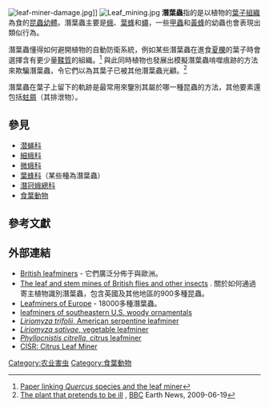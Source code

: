 [[Image:leaf-miner-damage.jpg|thumb]]]]
[[Image:Leaf_mining.jpg|thumb]]
'''潛葉蟲'''指的是以植物的[[葉子|葉子]][[生物組織|組織]]為食的[[昆蟲|昆蟲]][[幼蟲|幼體]]。潛葉蟲主要是[[蛾|蛾]]、[[葉蜂|葉蜂]]和[[雙翅目|蠅]]，一些[[甲蟲|甲蟲]]和[[黃蜂|黃蜂]]的幼蟲也會表現出類似行為。 

潛葉蟲懂得如何避開植物的自動防衛系統，例如某些潛葉蟲在進食[[夏櫟|夏櫟]]的葉子時會選擇含有更少量[[鞣質|鞣質]]的組織。<ref>[http://links.jstor.org/sici?sici=0030-1299(198109)37:2%3C238:AADOLI%3E2.0.CO;2-F Paper linking ''Quercus'' species and the leaf miner]</ref> 與此同時植物也發展出模擬潛葉蟲啃噬痕跡的方法來欺騙潛葉蟲，令它們以為其葉子已被其他潛葉蟲光顧。<ref>[http://news.bbc.co.uk/earth/hi/earth_news/newsid_8108000/8108940.stm The plant that pretends to be ill] {{Wayback|url=http://news.bbc.co.uk/earth/hi/earth_news/newsid_8108000/8108940.stm |date=20210322221130 }}, [[BBC|BBC]] Earth News, 2009-06-19</ref>

潛葉蟲在葉子上留下的軌跡是最常用來鑒別其屬於哪一種昆蟲的方法，其他要素還包括[[蛀屑|蛀屑]]（其排泄物）。

==參見==
*[[潜蝇科|潜蝇科]]
*[[細蛾科|細蛾科]]
*[[微蛾科|微蛾科]]
*[[葉蜂科|葉蜂科]]（某些種為潛葉蟲）
*[[潛冠蛾總科|潛冠蛾總科]]
*[[食葉動物|食葉動物]]

==參考文獻==
{{reflist}}

==外部連結==
{{Commons category|Leaf mining}}
*[http://www.leafmines.co.uk/ British leafminers] {{Wayback|url=http://www.leafmines.co.uk/ |date=20210117220105 }} - 它們廣泛分佈于與歐洲。
*[http://www.ukflymines.co.uk/index.php The leaf and stem mines of British flies and other insects] {{Wayback|url=http://www.ukflymines.co.uk/index.php |date=20210418085732 }}. 關於如何通過寄主植物識別潛葉蟲，包含英國及其他地區的900多種昆蟲。
*[http://www.bladmineerders.nl/ Leafminers of Europe] {{Wayback|url=http://www.bladmineerders.nl/ |date=20210405082113 }} - 18000多種潛葉蟲。
*[http://entomology.ifas.ufl.edu/fasulo/woodypest/leafmine.htm leafminers of southeastern U.S. woody ornamentals] {{Wayback|url=http://entomology.ifas.ufl.edu/fasulo/woodypest/leafmine.htm |date=20120220071353 }}
*[http://entomology.ifas.ufl.edu/creatures/veg/leaf/a_serpentine_leafminer.htm ''Liriomyza trifolii'', American serpentine leafminer] {{Wayback|url=http://entomology.ifas.ufl.edu/creatures/veg/leaf/a_serpentine_leafminer.htm |date=20100614034315 }}
*[http://entomology.ifas.ufl.edu/creatures/veg/leaf/vegetable_leafminer.htm ''Liriomyza sativae'', vegetable leafminer] {{Wayback|url=http://entomology.ifas.ufl.edu/creatures/veg/leaf/vegetable_leafminer.htm |date=20191201140512 }}
*[http://entomology.ifas.ufl.edu/creatures/citrus/citrus_leafminer.htm ''Phyllocnistis citrella'', citrus leafminer] {{Wayback|url=http://entomology.ifas.ufl.edu/creatures/citrus/citrus_leafminer.htm |date=20191112134645 }}
*[http://cisr.ucr.edu/citrus_leafminer.html CISR: Citrus Leaf Miner]{{Wayback|url=http://cisr.ucr.edu/citrus_leafminer.html |date=20100225075122 }}

[[Category:农业害虫|Category:农业害虫]]
[[Category:食葉動物|Category:食葉動物]]
